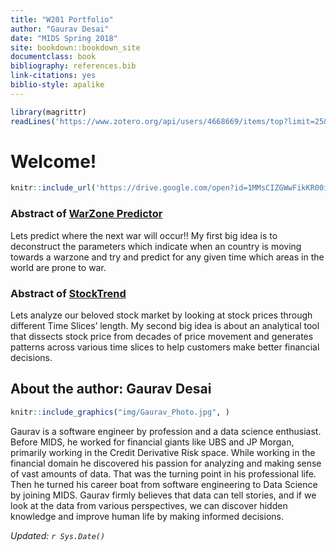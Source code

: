 ```yaml
---
title: "W201 Portfolio"
author: "Gaurav Desai"
date: "MIDS Spring 2018"
site: bookdown::bookdown_site
documentclass: book
bibliography: references.bib
link-citations: yes
biblio-style: apalike
---
```


<!-- This won't be displayed but it will initialize your R session. Add any R libraries you need here. -->
```r
library(magrittr)
readLines('https://www.zotero.org/api/users/4668669/items/top?limit=25&format=bibtex&key=VXdJzTDM2eZyhGSBXUqkAKCc&v=1') %>% writeLines('references.bib')
```


# Welcome! {-}

```r
knitr::include_url('https://drive.google.com/open?id=1MMsCIZGWwFikKR00iNPM89D7t82UXmK3') 
```

### Abstract of [WarZone Predictor](#WarZone-Predictor) {-}

Lets predict where the next war will occur!!
My first big idea is to deconstruct the parameters which indicate when an country is moving towards a warzone and try and predict for any given time which areas in the world are prone to war.

### Abstract of [StockTrend](#StockTrend) {-}

Lets analyze our beloved stock market by looking at stock prices through different Time Slices' length.
My second big idea is about an analytical tool that dissects stock price from decades of price movement and generates patterns across various time slices to help customers make better financial decisions.

## About the author: Gaurav Desai{-}

```r
knitr::include_graphics("img/Gaurav_Photo.jpg", )
```

Gaurav is a software engineer by profession and a data science enthusiast. Before MIDS, he worked for financial giants like UBS and JP Morgan, primarily working in the Credit Derivative Risk space. While working in the financial domain he discovered his passion for analyzing and making sense of vast amounts of data. That was the turning point in his professional life. Then he turned his career boat from software engineering to Data Science by joining MIDS. Gaurav firmly believes that data can tell stories, and if we look at the data from various perspectives, we can discover hidden knowledge and improve human life by making informed decisions.

*Updated: `r Sys.Date()`*
